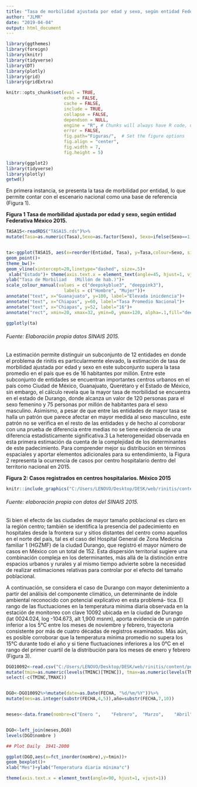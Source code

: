 ```yaml
---
title: "Tasa de morbilidad ajustada por edad y sexo, según entidad Federativa. México 2015."
author: "JLMR"
date: "2019-04-04"
output: html_document
---
```



```r
library(ggthemes)
library(foreign)
library(knitr)
library(tidyverse)
library(DT)
library(plotly)
library(grid)
library(gridExtra)
```



```r
knitr::opts_chunk$set(eval = TRUE, 
                      echo = FALSE, 
                      cache = FALSE,
                      include = TRUE,
                      collapse = FALSE,
                      dependson = NULL,
                      engine = "R", # Chunks will always have R code, unless noted
                      error = FALSE,                      
                      fig.path="Figuras/",  # Set the figure options
                      fig.align = "center", 
                      fig.width = 7,
                      fig.height = 5)
```




```r
library(ggplot2)
library(tidyverse)
library(plotly)
getwd()
```


En primera instancia, se presenta la tasa de morbilidad por entidad, lo que
permite contar con el escenario nacional como una base de referencia (Figura 1).


**Figura 1 Tasa de morbilidad ajustada por edad y sexo, según entidad Federativa  México 2015.**

```r

TASA15<-readRDS("TASA15.rds")%>%
mutate(Tasa=as.numeric(Tasa),Sexo=as.factor(Sexo), Sexo=ifelse(Sexo==1,"Hombre","Mujer"))


ta<-ggplot(TASA15, aes(x=reorder(Entidad, Tasa), y=Tasa,colour=Sexo, size=Tasa))+
geom_point()+
theme_bw()+
geom_vline(xintercept=20,linetype="dashed", size=.5)+
 xlab("Estado")+ theme(axis.text.x = element_text(angle=45, hjust=1, vjust=1))+
ylab("Tasa de Morbiliad   (Millón de hab.)")+
scale_colour_manual(values = c("deepskyblue3", "deeppink3"), 
                      labels = c("Hombre", "Mujer"))+
annotate("text", x="Guanajuato", y=100, label="Elevada inicdencia")+
annotate("text", x="Chiapas", y=60, label="Tasa Promedio Nacional")+
annotate("text", x="Chiapas", y=52, label="16")+
annotate("rect", xmin=20, xmax=32, ymin=0, ymax=120, alpha=.1,fill="deeppink3")

ggplotly(ta)
```
###### Fuente: Elaboración propia datos SINAIS 2015.


La estimación permite distinguir un subconjunto de 12 entidades en
donde el problema de rinitis es particularmente elevado, la estimación de
tasa de morbilidad ajustada por edad y sexo en este subconjunto supera la
tasa promedio en el país que es de 16 habitantes por millón.
Entre este subconjunto de entidades se encuentran importantes centros
urbanos en el país como Ciudad de México, Guanajuato, Querétaro y el
Estado de México, sin embargo, el cálculo revela que la mayor tasa de
morbilidad se encuentra en el estado de Durango, donde alcanza un valor
de 120 personas para el sexo femenino y 75 personas por millón de habitantes para el sexo masculino.
Asimismo, a pesar de que entre las entidades de mayor tasa se halla un
patrón que parece afectar en mayor medida al sexo masculino, este patrón
no se verifica en el resto de las entidades y de hecho al corroborar con una
prueba de diferencia entre medias no se tiene evidencia de una diferencia
estadísticamente significativa.3
La heterogeneidad observada en esta primera estimación da cuenta de
la complejidad de los determinantes de este padecimiento. Para comprender mejor su distribución en términos espaciales y aportar elementos adicionales para su entendimiento, la Figura 2 representa la ocurrencia de
casos por centro hospitalario dentro del territorio nacional en 2015.

**Figura 2: Casos registrados en centros hospitalarios. México 2015**

```r
knitr::include_graphics("C:/Users/LENOVO/Desktop/DESK/web/rinitis/content/post/hugo-template-primer/Map_1_Rinitis_v5.jpg")
```
###### Fuente: elaboración propia con datos del SINAIS 2015.


Si bien el efecto de las ciudades de mayor tamaño poblacional es claro
en la región centro; también se identifica la presencia del padecimiento en
hospitales desde la frontera sur y sitios distantes del centro como aquellos
en el norte del país, tal es el caso del Hospital General de Zona Medicina
familiar 1 (HGZMF) de la ciudad Durango, que registró el mayor número
de casos en México con un total de 152.
Esta dispersión territorial sugiere una combinación compleja en los
determinantes, más allá de la distinción entre espacios urbanos y rurales
y al mismo tiempo advierte sobre la necesidad de realizar estimaciones
relativas para controlar por el efecto del tamaño poblacional.


A continuación, se considera el caso de Durango con mayor detenimiento a partir del análisis del componente climático, un determinante de
índole ambiental reconocido con potencial explicativo en esta problemá-
tica.
El rango de las fluctuaciones en la temperatura mínima diaria observada en la estación de monitoreo con clave 10092 ubicada en la ciudad de
Durango (lat 0024.024, log -104.673, alt 1,900 msnm), aporta evidencia de
un patrón inferior a los 5°C entre los meses de noviembre y febrero, trayectoria consistente por más de cuatro décadas de registros examinados. Más
aún, es posible corroborar que la temperatura mínima promedio no supera
los 15°C durante todo el año y si tiene fluctuaciones inferiores a los 0°C
en el rango del primer cuartil de la distribución para los meses de enero y
febrero (Figura 3).


```r

DGO10092<-read.csv("C:/Users/LENOVO/Desktop/DESK/web/rinitis/content/post/hugo-template-primer/ema10092_base.csv")%>%
mutate(tmin=as.numeric(levels(TMINC)[TMINC]), tmax=as.numeric(levels(TMAXC)[TMAXC]))%>%
select(-c(TMINC,TMAXC))


DGO<-DGO10092%>%mutate(date=as.Date(FECHA, "%d/%m/%Y"))%>%
mutate(mes=as.integer(substr(FECHA,4,5)),año=substr(FECHA,7,10))


meses<-data.frame(nombre=c("Enero ",	"Febrero",	"Marzo",	"Abril",	"Mayo",	"Junio",	"Julio",	"Agosto",	"Septiembre",	"Octubre",	"Noviembre",	"Diciembre"),mes=seq(1, 12, by=1))


DGO<-left_join(meses,DGO)
levels(DGO$nombre )

## Plot Daily  1941-2000

ggplot(DGO,aes(x=fct_inorder(nombre),y=tmin))+
geom_boxplot()+
xlab("Mes")+ylab("Temperatura diaria mínima°c")

theme(axis.text.x = element_text(angle=90, hjust=1, vjust=1))
```



